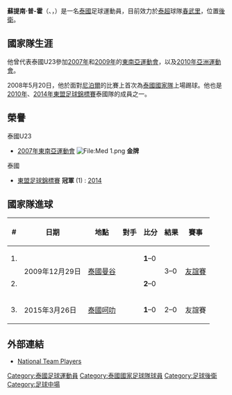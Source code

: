 {{Infobox football biography
| name = 蘇提南·普-霍<br />''Suttinan Phuk-hom''
| image = Suttinun Phukhom.jpg
| image_size = 220
| fullname = 
| birth_date = {{birth date and age|1987|11|29}}
| birth_place = {{THA}}[[叻丕府|叻丕府]]
| height = {{height|meters=1.81}}
| currentclub  = [[春武里足球俱樂部|春武里]]
| clubnumber = 6
| position = [[後衛_(足球)|中衛]] 
| youthyears1 =
| youthclubs1 =
| years1 = 2007
| clubs1 = [[佛統聯足球俱樂部|佛統]]
| caps1  = 28
| goals1 = 1
| years2 = 2008–
| clubs2 = [[春武里足球俱樂部|春武里]]
| caps2  = 142
| goals2 = 3
| nationalyears1 = 2007–2010 
| nationalteam1 = 泰國U23
| nationalcaps1 = 5
| nationalgoals1 = 0
| nationalyears2 = 2008– 
| nationalteam2 = [[泰國國家足球隊|泰國]] 
| nationalcaps2 = 24
| nationalgoals2 = 3
| medaltemplates = 
{{MedalSport | 男子[[足球|足球]] }} 
{{MedalCountry | {{THA}} }}  
{{MedalCompetition | [[東盟足球錦標賽|東盟足球錦標賽]] }} 
{{MedalGold | [[2014年鈴木盃|2014年鈴木盃]] | 男子足球 }}
{{MedalCompetition | [[東南亞運動會|東南亞運動會]] }} 
{{MedalGold | [[2007年東南亞運動會|2007年 呵叻]] | 男子足球 }}
| pcupdate = 2010年3月18日
| ntupdate = 2015年3月26日
}}
'''蘇提南·普-霍'''（{{lang-en|'''Suttinan Phuk-hom'''}}、{{lang-th|'''สุทธินันท์ พุกหอม'''}}，{{bd|1987年|11月29日|catIdx=Phuk-Hom, Suttinan}}）是一名[[泰國|泰國]]足球運動員，目前效力於[[泰國超級足球聯賽|泰超]]球隊[[春武里足球俱樂部|春武里]]，位置[[後衛_(足球)|後衛]]。

== 國家隊生涯 ==
他曾代表泰國U23參加[[2007年東南亞運動會|2007年]]和[[2009年東南亞運動會|2009年]]的[[東南亞運動會|東南亞運動會]]，以及[[2010年亞洲運動會|2010年亞洲運動會]]。

2008年5月20日，他於面對[[尼泊爾國家足球隊|尼泊爾]]的比賽上首次為[[泰國國家足球隊|泰國國家隊]]上場踢球。他也是[[2010年鈴木盃|2010年]]、[[2014年鈴木盃|2014年]][[東盟足球錦標賽|東盟足球錦標賽]]泰國隊的成員之一。

== 榮譽 ==
; 泰國U23
* [[2007年東南亞運動會|2007年東南亞運動會]] [[File:Med_1.png|File:Med 1.png]] '''金牌'''
; 泰國
* [[東盟足球錦標賽|東盟足球錦標賽]] '''冠軍''' (1) : [[2014年鈴木盃|2014]]  

== 國家隊進球 ==
{| class="wikitable"
! # !! 日期 !! 地點 !! 對手 !! 比分 !! 結果 !! 賽事
|-
| 1. || rowspan="2"| 2009年12月29日 || rowspan="2"| [[泰國|泰國]][[曼谷|曼谷]]{{link-en|泰國-日本體育場|Thai-Japanese Stadium}} || rowspan="2"| {{fb|Zimbabwe}} || '''1'''–0 || rowspan="2"| 3–0 || rowspan="2"| [[友誼賽|友誼賽]]
|-
| 2. || '''2'''–0
|-
| 3. || 2015年3月26日 || [[泰國|泰國]][[呵叻|呵叻]]{{link-en|2007年12月5日國王陛下八十大壽體育場|His Majesty the King's 80th Birthday Anniversary, 5 December 2007, Sports Complex}}  || {{fb|SIN}} || '''1'''–0 || 2–0 || 友誼賽
|}

== 外部連結 ==
* [http://www.national-football-teams.com/player/26992/Suttinan_Phukhom.html National Team Players] {{Wayback|url=http://www.national-football-teams.com/player/26992/Suttinan_Phukhom.html |date=20200314080810 }}

{{DEFAULTSORT:Phuk-Hom, Suttinan}}
[[Category:泰國足球運動員|Category:泰國足球運動員]]
[[Category:泰國國家足球隊球員|Category:泰國國家足球隊球員]]
[[Category:足球後衛|Category:足球後衛]]
[[Category:足球中場|Category:足球中場]]